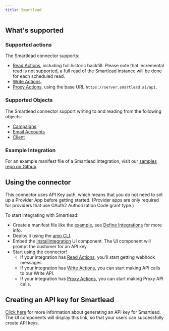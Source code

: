 ```yaml
---
title: Smartlead
---
```

## What's supported

### Supported actions

The Smartlead connector supports:
- [Read Actions](/read-actions), including full historic backfill. Please note that incremental read is not supported, a full read of the Smartlead instance will be done for each scheduled read.
- [Write Actions](/write-actions).
- [Proxy Actions](/proxy-actions), using the base URL `https://server.smartlead.ai/api`.

### Supported Objects

The Smartlead connector support writing to and reading from the following objects:
- [Campaigns](https://api.smartlead.ai/reference/fetch-campaign-sequence-by-campaign-id)
- [Email Accounts](https://api.smartlead.ai/reference/fetch-all-email-accounts-associated-to-a-user)
- [Client](https://api.smartlead.ai/reference/fetch-all-clients)

### Example Integration

For an example manifest file of a Smartlead integration, visit our [samples repo on Github](https://github.com/amp-labs/samples/blob/main/smartlead/amp.yaml).

## Using the connector

This connector uses API Key auth, which means that you do not need to set up a Provider App before getting started. (Provider apps are only required for providers that use OAuth2 Authorization Code grant type.)

To start integrating with Smartlead:
- Create a manifest file like the [example](https://github.com/amp-labs/samples/blob/main/smartlead/amp.yaml), see [Define Integrations](/overview) for more info.
- Deploy it using the [amp CLI](/cli/overview).
- Embed the [InstallIntegration](/embeddable-ui-components#install-integration) UI component. The UI component will prompt the customer for an API key.
- Start using the connector!
   - If your integration has [Read Actions](/read-actions), you'll start getting webhook messages.
   - If your integration has [Write Actions](/write-actions), you can start making API calls to our Write API.
   - If your integration has [Proxy Actions](/proxy-actions), you can start making Proxy API calls.

## Creating an API key for Smartlead

[Click here](https://api.smartlead.ai/reference/authentication) for more information about generating an API key for Smartlead. The UI components will display this link, so that your users can successfully create API keys.
